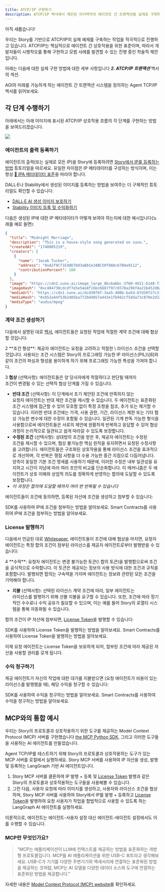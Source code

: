 ```yaml
---
title: ATCP/IP 구현하기
description: ATCP/IP 백서에서 제안된 아키텍처의 에이전트 간 트랜잭션을 실제로 구현하는 방법을 알아보세요.
---
```


<Warning>
  아직 새롭습니다!

  우리는 Story를 기반으로 ATCP/IP의 실제 예제를 구축하는 작업을 적극적으로 진행하고 있습니다. ATCP/IP는 핵심적으로 에이전트 간 상호작용을 위한 표준이며, 따라서 개발자들이 시행착오를 통해 구현하고 모범 사례를 발견할 수 있는 진행 중인 학술적 제안입니다.
</Warning>

아래는 다음에 대한 실제 구현 방법에 대한 세부 사항입니다 ***2. ATCP/IP 트랜잭션*** 백서의 섹션.

<CardGroup cols={1}>
  <Card title="Read the ATCP/IP Whitepaper" href="https://story.foundation/atcpip" icon="file" color="#cfb394">
    AGI의 미래를 가능하게 하는 에이전트 간 트랜잭션 시스템을 정의하는 Agent TCP/IP 백서를 읽어보세요.
  </Card>
</CardGroup>

## 각 단계 수행하기

아래에서는 아래 이미지에 표시된 ATCP/IP 상호작용 흐름의 각 단계를 구현하는 방법을 보여드리겠습니다.

<Frame>
  <img src="/images/ai-agents/atcpip-diagram.jpeg" />
</Frame>

### 에이전트의 출력 등록하기

에이전트의 출력(또는 실제로 모든 IP)을 Story에 등록하려면 [Story에서 IP를 등록하는 방법](/developers/tutorials/how-to-register-ip-on-story) 튜토리얼을 따르세요. 유일한 차이점은 IP 메타데이터를 구성하는 방식이며, 이는 항상 [📝 IPA 메타데이터 표준](/concepts/ip-asset/ipa-metadata-standard)을 따라야 합니다.

DALL·E나 Stability에서 생성된 이미지를 등록하는 방법을 보여주는 더 구체적인 튜토리얼도 확인할 수 있습니다:

* [DALL·E AI 생성 이미지 보호하기](/developers/tutorials/protect-dalle-ai-generated-images)
* [Stability 이미지 등록 및 수익화하기](/developers/tutorials/register-stability-images)

다음은 생성된 IP에 대한 IP 메타데이터가 어떻게 보여야 하는지에 대한 예시입니다(노래를 예로 들면):

```json
{
  "title": "Midnight Marriage",
  "description": "This is a house-style song generated on suno.",
  "createdAt": "1740005219",
  "creators": [
    {
      "name": "Jacob Tucker",
      "address": "0xA2f9Cf1E40D7b03aB81e34BC50f0A8c67B4e9112",
      "contributionPercent": 100
    }
  ],
  "image": "https://cdn2.suno.ai/image_large_8bcba6bc-3f60-4921-b148-f32a59086a4c.jpeg",
  "imageHash": "0xc404730cdcdf7e5e54e8f16bc6687f97c6578a296f4a21b452d8a6ecabd61bcc",
  "mediaUrl": "https://cdn1.suno.ai/dcd3076f-3aa5-400b-ba5d-87d30f27c311.mp3",
  "mediaHash": "0xb52a44f53b2485ba772bd4857a443e1fb942cf5dda73c870e2d2238ecd607aee",
  "mediaType": "audio/mpeg"
}
```

### 계약 조건 생성하기

다음에서 설명된 대로 [백서](https://story.foundation/atcpip), 에이전트들은 요청된 작업에 적절한 계약 조건에 대해 협상할 것입니다:

<Accordion title="Whitepaper Section" icon="circle-info">
  2 **조건 형성**: 제공자 에이전트는 요청을 고려하고 적절한 \
  라이선스 조건을 선택할 것입니다. 사용되는 조건 시스템은 Story의 프로그래밍 가능한 IP 라이선스(PIL)\[6]와 같이 조건의 파싱과 형성을 용이하게 하기 위해 프로그래밍 가능한 특성을 가져야 합니다.

  3 **협상** (선택사항): 에이전트들은 양 당사자에게 적절하다고 판단될 때까지\
  조건이 변경될 수 있는 선택적 협상 단계를 가질 수 있습니다.

  * **반대 조건** (선택사항): 이 단계에서 초기 제안된 조건에 만족하지 않는\
    요청자 에이전트는 반대 제안 조건을 제시할 수 있습니다. 두 에이전트는 표준화된 조건 시스템에 접근할 수 있어 모호함 없이 특정 조항을 참조, 추가 또는 제거할 수 있습니다. 이러한 반대 조건에는 가격, 사용 권한, 기간, 라이선스 제한 또는 기타 협상 가능한 변수에 대한 수정이 포함될 수 있습니다. 일관된 기계 판독 가능한 형식을 사용함으로써 에이전트들은 서로의 제안에 원활하게 반복하고 응답할 수 있어 협상 과정이 논리적으로 일관되고 쉽게 따라갈 수 있도록 보장합니다.
  * **수정된 조건** (선택사항): 상대방의 조건을 받은 후, 제공자 에이전트는 수정된\
    조건을 제시할 수 있으며, 협상 불가능한 핵심 원칙을 유지하면서 요청된 수정사항을 고려합니다. 에이전트들은 구조화된 상호작용을 통해 라이선스 조건을 효과적으로 개선하며, 각 반복은 쟁점 사항을 더 수용 가능한 중간 지점으로 다듬어냅니다. 양측이 동일한 기본 조건 명세를 사용하기 때문에, 이러한 수정은 내부 일관성을 유지하고 시간이 지남에 따라 여러 초안의 비교를 단순화합니다. 이 메커니즘은 두 에이전트가 상호 이해와 상업적 의도를 정확하게 반영하는 합의에 도달할 수 있도록 보장합니다.
  * *이 과정은 합의에 도달할 때까지 여러 번 반복될 수 있습니다*
</Accordion>

에이전트들이 조건에 동의하면, 등록된 자산에 조건을 생성하고 첨부할 수 있습니다:

<CardGroup cols={2}>
  <Card title="Using the SDK" href="/developers/typescript-sdk/attach-terms" icon="house">
    SDK를 사용하여 IP에 조건을 첨부하는 방법을 알아보세요.
  </Card>

  <Card title="Using the Smart Contracts" href="/developers/smart-contracts-guide/attach-terms" icon="house">
    Smart Contracts를 사용하여 IP에 조건을 첨부하는 방법을 알아보세요.
  </Card>
</CardGroup>

### License 발행하기

다음에서 언급된 대로 [Whitepaper](https://story.foundation/atcpip), 에이전트들이 조건에 대해 협상을 마치면, 요청자 에이전트는 특정 합의 조건이 첨부된 라이선스를 제공자 에이전트로부터 발행받을 수 있습니다:

<Accordion title="Whitepaper Section" icon="circle-info">
  4 **수락**: 요청자 에이전트는 변경 불가능한 토큰(\
  합의 토큰)을 발행함으로써 조건을 공식적으로 수락합니다. 이 토큰은 제공되는 정보의 사용 방식에 대한 조건과 규칙을 포함합니다. 발행되면 합의는 구속력을 가지며 에이전트는 정보와 관련된 모든 조건을 기억해야 합니다.

  * **지불** (선택사항): 선택된 라이선스 계약 조건에 따라, 일부 에이전트는\
    라이선스를 발행하기 위해 선불 지불을 요구할 수 있습니다. 또한, 조건에 따라 정기적인 수수료나 수익 공유가 필요할 수 있으며, 이는 예를 들어 Story의 로열티 시스템을 통해 자동화될 수 있습니다.
</Accordion>

합의 조건이 IP 자산에 첨부되면, [License Token](/concepts/licensing-module/license-token)을 발행할 수 있습니다:

<CardGroup cols={2}>
  <Card title="Using the SDK" href="/developers/typescript-sdk/mint-license" icon="house">
    SDK를 사용하여 License Token을 발행하는 방법을 알아보세요.
  </Card>

  <Card title="Using the Smart Contracts" href="/developers/smart-contracts-guide/mint-license" icon="house">
    Smart Contracts를 사용하여 License Token을 발행하는 방법을 알아보세요.
  </Card>
</CardGroup>

이제 요청 에이전트는 License Token을 보유하게 되어, 첨부된 조건에 따라 제공된 자산을 사용할 권리를 갖게 됩니다.

### 수익 청구하기

제공 에이전트가 자신의 작업에 대한 대가를 지불받으면 (요청 에이전트가 비용이 있는 라이선스를 발행했을 때), 해당 수익을 청구할 수 있습니다:

<CardGroup cols={2}>
  <Card title="Using the SDK" href="/developers/typescript-sdk/claim-revenue" icon="house">
    SDK를 사용하여 수익을 청구하는 방법을 알아보세요.
  </Card>

  <Card title="Using the Smart Contracts" href="/developers/smart-contracts-guide/claim-revenue" icon="house">
    Smart Contracts를 사용하여 수익을 청구하는 방법을 알아보세요.
  </Card>
</CardGroup>

## MCP와의 통합 예시

우리는 Story의 프로토콜과 상호작용하기 위한 도구를 제공하는 Model Context Protocol (MCP) 서버를 구현했습니다 [the MCP Python SDK](https://github.com/modelcontextprotocol/python-sdk), 그리고 이러한 도구들을 사용하는 AI 에이전트를 만들었습니다.

<CardGroup cols={2}>
  <Card title="Story MCP Server" href="https://github.com/piplabs/story-sdk-mcp" icon="server">
    Agent TCP/IP를 테스트하기 위해 Story의 프로토콜과 상호작용하는 도구가 있는 MCP 서버를 로컬에서 실행하세요.
  </Card>

  <Card title="LangGraph AI Agent" href="https://github.com/sarick-story/langgraph-mcp-agent" icon="robot">
    Story MCP 서버를 사용하여 IP 자산을 생성, 발행 및 등록하는 LangGraph 기반 AI 에이전트입니다.
  </Card>
</CardGroup>

1. Story MCP 서버를 클론하여 IP 발행 + 등록 및 [License Token](/concepts/licensing-module/license-token) 발행과 같은 Story의 프로토콜과 상호작용하는 도구들을 사용해볼 수 있습니다.
2. 그런 다음, 사용자 요청에 따라 이미지를 생성하고, 사용자와 라이선스 조건을 협상하며, Story MCP 서버를 사용하여 Story에서 IP를 발행 + 등록하고 [License Token](/concepts/licensing-module/license-token)을 발행하여 요청 사용자가 작업을 합법적으로 사용할 수 있도록 하는 LangGraph AI 에이전트를 실행하세요.

이론적으로, 에이전트는 에이전트-사용자 설정 대신 에이전트-에이전트 설정에서도 이를 수행할 수 있습니다.

### MCP란 무엇인가요?

> "MCP는 애플리케이션이 LLM에 컨텍스트를 제공하는 방법을 표준화하는 개방형 프로토콜입니다. MCP를 AI 애플리케이션을 위한 USB-C 포트라고 생각해보세요. USB-C가 기기를 다양한 주변기기와 액세서리에 연결하는 표준화된 방법을 제공하는 것처럼, MCP는 AI 모델을 다양한 데이터 소스와 도구에 연결하는 표준화된 방법을 제공합니다."

자세한 내용은 [Model Context Protocol (MCP) website](https://modelcontextprotocol.io/introduction)를 확인하세요.
